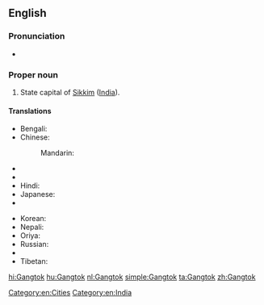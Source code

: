 ==English==
{{wikipedia}}

===Pronunciation===
* {{IPA|[ˈɡæŋ.tɒk]}}

===Proper noun===
{{en-proper noun}}

# State capital of [[Sikkim]] ([[India]]).

====Translations====
{{trans-top|capital of Sikkim}}
* Bengali: {{t-|bn|গ্যাংটক|sc=Beng}}
* Chinese:
*: Mandarin: {{t|cmn|甘托克|tr=Gāntuōkè|sc=Hani}}
* {{trreq|dz}}
* {{trreq|gu}}
* Hindi: {{t+|hi|गंगटोक|tr=gaṅgṭōk}}
* Japanese: {{t-|ja|ガントク|tr=Gantoku}}
* {{trreq|kn}}
{{trans-mid}}
* Korean: {{t-|ko|강토크|tr=Gangtokeu}}
* Nepali: {{t-|ne|गंगटोक|sc=Deva}}
* Oriya: {{t|or|ଗାଙ୍ଗଟକ|tr=gāṅgṭak|sc=Orya}}
* Russian: {{t-|ru|Гангток|m|tr=Gangtók}}
* {{trreq|sip}}
* Tibetan: {{t-|bo|སྒང་ཐོག|sc=Tibt}}
{{trans-bottom}}

[[Category:en:Cities]]
[[Category:en:India]]

[[hi:Gangtok]]
[[hu:Gangtok]]
[[nl:Gangtok]]
[[simple:Gangtok]]
[[ta:Gangtok]]
[[zh:Gangtok]]